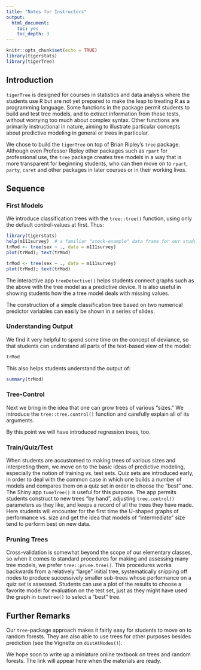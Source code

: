 ```yaml
---
title: "Notes for Instructors"
output: 
  html_document:
    toc: yes
    toc_depth: 3
---
```


```r
knitr::opts_chunk$set(echo = TRUE)
library(tigerstats)
library(tigerTree)
```

## Introduction

`tigerTree` is designed for courses in statistics and data analysis where the students use R but are not yet prepared to make the leap to treating R as a programming language.  Some functions in the package permit students to build and test tree models, and to extract information from these tests, without worrying too much about complex syntax. Other functions are primarily instructional in nature, aiming to illustrate particular concepts about predictive modeling in general or trees in particular.

We chose to build the `tigerTree` on top of Brian Ripley's `tree` package.  Although even Professor Ripley other packages such as `rpart` for professional use, the `tree` package creates tree models in a way that is more transparent for beginning students, who can then move on to `rpart`, `party`, `caret` and other packages in later courses or in their working lives.

## Sequence

### First Models

We introduce classification trees with the `tree::tree()` function, using only the default control-values at first.  Thus:

```r
library(tigerstats)
help(m111survey)  # a familiar "stock-example" data frame for our students
trMod <- tree(sex ~ ., data = m111survey)
plot(trMod); text(trMod)
```

```r
trMod <- tree(sex ~ ., data = m111survey)
plot(trMod); text(trMod)
```


The interactive app `treeDetective()` helps students connect graphs such as the above with the tree model as a predictive device.  It is also useful in showing students how the a tree model deals with missing values.

The construction of a simple classification tree based on two numerical predictor variables can easily be shown in a series of slides.

### Understanding Output

We find it very helpful to spend some time on the concept of deviance, so that students can understand all parts of the text-based view of the model:

```r
trMod
```

This also helps students understand the output of:

```r
summary(trMod)
```

### Tree-Control

Next we bring in the idea that one can grow trees of various "sizes."  We introduce the `tree::tree.control()` function and carefully explain all of its arguments.

By this point we will have introduced regression trees, too.

### Train/Quiz/Test

When students are accustomed to making trees of various sizes and interpreting them, we move on to the basic ideas of predictive modeling, especially the notion of training vs. test sets.  Quiz sets are introduced early, in order to deal with the common case in which one builds a number of models and compares them on a quiz set in order to choose the "best" one.  The Shiny app `tuneTree()` is useful for this purpose.  The app permits students construct to new trees "by hand", adjusting `tree.control()` parameters as they like, and keeps a record of all the trees they have made.  Here students will encounter for the first time the U-shaped graphs of performance vs. size and get the idea that models of "intermediate" size tend to perform best on new data.

### Pruning Trees

Cross-validation is somewhat beyond the scope of our elementary classes, so when it comes to standard procedures for making and assessing many tree models, we prefer `tree::prune.tree()`.  This procedures works backwards from a relatively "large" initial tree, systematically snipping off nodes to produce successively smaller sub-trees whose performance on a quiz set is assessed.  Students can use a plot of the results to choose a favorite model for evaluation on the test set, just as they might have used the graph in `tunetree()` to select a "best" tree.

## Further Remarks

Our `tree`-package approach makes it fairly easy for students to move on to random forests.  They are also able to use trees for other purposes besides prediction (see the Vignette on `distAtNodes()`).

We hope soon to write up a miniature online textbook on trees and random forests.  The link will appear here when the materials are ready.





